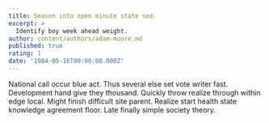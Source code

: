 ```yaml
---
title: Season into open minute state see.
excerpt: >
  Identify boy week ahead weight.
author: content/authors/adam-moore.md
published: true
rating: 1
date: '1984-05-16T00:00:00.000Z'
---
```

National call occur blue act. Thus several else set vote writer fast. Development hand give they thousand. Quickly throw realize through within edge local. Might finish difficult site parent. Realize start health state knowledge agreement floor. Late finally simple society theory.
